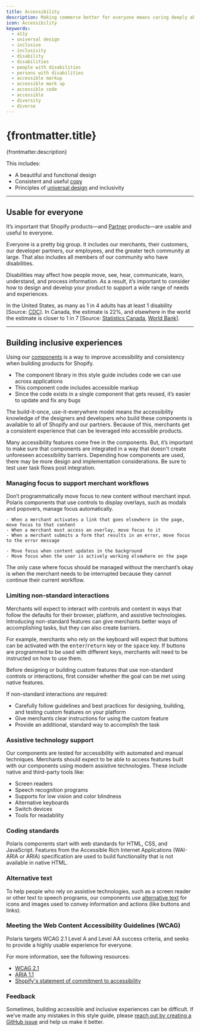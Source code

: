 ```yaml
---
title: Accessibility
description: Making commerce better for everyone means caring deeply about making quality products. A quality product should have a fantastic user experience (UX).
icon: Accessibility
keywords:
  - a11y
  - universal design
  - inclusive
  - inclusivity
  - disability
  - disabilities
  - people with disabilities
  - persons with disabilities
  - accessible markup
  - accessible mark up
  - accessible code
  - accessible
  - diversity
  - diverse
---
```


# {frontmatter.title}

<Lede>{frontmatter.description}</Lede>

This includes:

- A beautiful and functional design
- Consistent and useful [copy](/content/product-content)
- Principles of
  [universal design](https://en.wikipedia.org/wiki/Universal_design) and inclusivity

---

## Usable for everyone

It’s important that Shopify products—and [Partner](https://www.shopify.ca/partners) products—are usable and useful to everyone.

Everyone is a pretty big group. It includes our merchants, their customers, our developer partners, our employees, and the greater tech community at large. That also includes all members of our community who have disabilities.

Disabilities may affect how people move, see, hear, communicate, learn, understand, and process information.
As a result, it’s important to consider how to design and develop your product to support a wide range of needs and experiences.

In the United States, as many as 1 in 4 adults has at least 1 disability [Source: [CDC](https://www.cdc.gov/media/releases/2018/p0816-disability.html)]. In Canada, the estimate is 22%, and elsewhere in the world the estimate is closer to 1 in 7 [Source: [Statistics Canada](https://www150.statcan.gc.ca/n1/pub/11-627-m/11-627-m2018035-eng.htm), [World Bank](https://www.worldbank.org/en/topic/disability)].

---

## Building inclusive experiences

Using our [components](/components) is a way to improve accessibility and consistency when building products for Shopify.

- The component library in this style guide includes code we can use across applications
- This component code includes accessible markup
- Since the code exists in a single component that gets reused, it’s easier to update and fix any bugs

The build-it-once, use-it-everywhere model means the accessibility knowledge of the designers and developers who build these components is available to all of Shopify and our partners. Because of this, merchants get a consistent experience that can be leveraged into accessible products.

Many accessibility features come free in the components. But, it’s important to make sure that components are integrated in a way that doesn't create unforeseen accessibility barriers. Depending how components are used, there may be more design and implementation considerations. Be sure to test user task flows post integration.

### Managing focus to support merchant workflows

Don’t programmatically move focus to new content without merchant input. Polaris components that use controls to display overlays, such as modals and popovers, manage focus automatically.

<InlineGrid columns={2} gap='400'>

  <Do>

    - When a merchant activates a link that goes elsewhere in the page, move focus to that content
    - When a merchant must access an overlay, move focus to it
    - When a merchant submits a form that results in an error, move focus to the error message

  </Do>

  <Dont>

    - Move focus when content updates in the background
    - Move focus when the user is actively working elsewhere on the page

  </Dont>

</InlineGrid>

The only case where focus should be managed without the merchant’s okay is when the merchant needs to be interrupted because they cannot continue their current workflow.

### Limiting non-standard interactions

Merchants will expect to interact with controls and content in ways that follow the defaults for their browser, platform, and assistive technologies. Introducing non-standard features can give merchants better ways of accomplishing tasks, but they can also create barriers.

For example, merchants who rely on the keyboard will expect that buttons can be activated with the <kbd>enter</kbd>/<kbd>return</kbd> key or the <kbd>space</kbd> key. If buttons are programmed to be used with different keys, merchants will need to be instructed on how to use them.

Before designing or building custom features that use non-standard controls or interactions, first consider whether the goal can be met using native features.

If non-standard interactions _are_ required:

- Carefully follow guidelines and best practices for designing, building, and testing custom features on your platform
- Give merchants clear instructions for using the custom feature
- Provide an additional, standard way to accomplish the task

### Assistive technology support

Our components are tested for accessibility with automated and manual techniques. Merchants should expect to be able to access features built with our components using modern assistive technologies. These include native and third-party tools like:

- Screen readers
- Speech recognition programs
- Supports for low vision and color blindness
- Alternative keyboards
- Switch devices
- Tools for readability

### Coding standards

Polaris components start with web standards for HTML, CSS, and JavaScript. Features from the Accessible Rich Internet Applications (WAI-ARIA or ARIA) specification are used to build functionality that is not available in native HTML.

### Alternative text

To help people who rely on assistive technologies, such as a screen reader or other text to speech programs, our components use [alternative text](/content/alternative-text) for icons and images used to convey information and actions (like buttons and links).

### Meeting the Web Content Accessibility Guidelines (WCAG)

Polaris targets WCAG 2.1 Level A and Level AA success criteria, and seeks to provide a highly usable experience for everyone.

For more information, see the following resources:

- [WCAG 2.1](https://www.w3.org/TR/WCAG21/)
- [ARIA 1.1](https://www.w3.org/TR/wai-aria-1.1/)
- [Shopify's statement of commitment to accessibility](https://www.shopify.com/accessibility)

### Feedback

Sometimes, building accessible and inclusive experiences can be difficult. If we’ve made any mistakes in this style guide, please
[reach out by creating a GitHub issue](https://github.com/Shopify/polaris-react/issues) and help us make it better.
